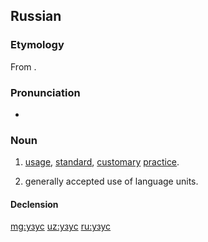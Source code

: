 ==Russian==

===Etymology===
From {{etyl|la|ru}} {{term|usus|lang=fr}}.

===Pronunciation===
* {{ru-IPA|у́зус}}

===Noun===
{{ru-noun|у́зус|m-in|у́зуса|у́зусы}}

# {{cx|legal|lang=ru}} [[usage]], [[standard]], [[customary]] [[practice]].
# {{cx|linguistics|lang=ru}} generally accepted use of language units.

====Declension====
{{ru-noun-1|у́зус}}

[[mg:узус]]
[[uz:узус]]
[[ru:узус]]